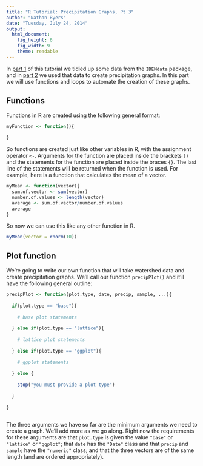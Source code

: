 ```yaml
---
title: "R Tutorial: Precipitation Graphs, Pt 3"
author: "Nathan Byers"
date: "Tuesday, July 24, 2014"
output: 
  html_document:
    fig_height: 6
    fig_width: 9
    theme: readable
---
```


In <a href="http://rpubs.com/NateByers/precipRidem" target="_blank">part 1</a>
of this tutorial we tidied up some data from the `IDEMdata` package, and in
<a href="http://rpubs.com/NateByers/precip2Ridem" target="_blank">part 2</a> we 
used that data to create precipitation graphs. In this part we will use functions
and loops to automate the creation of these graphs. 

## Functions

Functions in R are created using the following general format:

```r
myFunction <- function(){
  
}
```

So functions are created just like other variables in R, with the assignment
operator `<-`. Arguments for the function are placed inside the brackets `()` 
and the statements for the function are placed inside the braces `{}`. The last line
of the statements will be returned when the function is used. For example, here 
is a function that calculates the mean of a vector.

```r
myMean <- function(vector){
  sum.of.vector <- sum(vector)
  number.of.values <- length(vector)
  average <- sum.of.vector/number.of.values
  average
}
```

So now we can use this like any other function in R.

```r
myMean(vector = rnorm(10))
```

## Plot function

We're going to write our own function that will take watershed data and create
precipitation graphs. We'll call our function `precipPlot()` and it'll have
the following general outline:

```r
precipPlot <- function(plot.type, date, precip, sample, ...){
  
  if(plot.type == "base"){
    
    # base plot statements
    
  } else if(plot.type == "lattice"){
    
    # lattice plot statements
    
  } else if(plot.type == "ggplot"){
    
    # ggplot statements
    
  } else {
    
    stop("you must provide a plot type")
    
  }
  
}
  
```

The three arguments we have so far are the minimum arguments we need to create
a graph. We'll add more as we go along. Right now the requirements for these
arguments are that `plot.type` is given the value `"base"` or `"lattice"` or 
`"ggplot"`; that `date` has the `"Date"` class and that `precip` and `sample` have
the `"numeric"` class; and that the three vectors are of the same length (and are
ordered appropriately).





